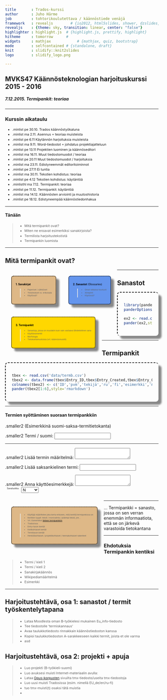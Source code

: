 ```yaml
---
title       : Trados-kurssi
author      : Juho Härme
job         : tohtorikoulutettava / käännöstiede venäjä
framework   : revealjs        # {io2012, html5slides, shower, dzslides, ...}
revealjs    : {theme: sky, transition: linear, center: "false"}
highlighter : highlight.js  # {highlight.js, prettify, highlight}
hitheme     : tomorrow      # 
widgets     : mathjax            # {mathjax, quiz, bootstrap}
mode        : selfcontained # {standalone, draft}
knit        : slidify::knit2slides
logo        : slidify_logo.png

---
```


<style>

article.longtab{
overflow-y:scroll;
max-height:400px;
padding:4%;
box-shadow: 10px 10px 5px #888888;
border-radius:9px;
border-top:2px dashed black;
border-left:2px dashed black;
}

.reveal td, th {
  width: 4rem;
  height: 2rem;
  border: 1px solid #ccc;
  text-align: center;
}
.reveal th {
  background: lightblue;
  border-color: white;
}

.reveal h2{
    padding-bottom: 20px;
}

.reveal h3{
    padding-bottom: 20px;
}

.reveal h4{
    padding-bottom: 20px;
}

.reveal h5{
    padding-bottom: 20px;
}

.reveal h6{
    padding-bottom: 20px;
}

p { text-align: left;
}

li.fragment.visible, li {
    font-size: 78%;
    line-height: 150%;
}

li.smaller{
    font-size: 76%;
    line-height: 180%;
}

li.smaller2{
    font-size: 76%;
}

li.minlist{
font-size:69%; 
color:darkgrey;}

li.minlisthlr{font-size:69%;
color:rgb(247, 131, 131);
}

li.minlisthl{font-size:69%;}


.reveal a:not(.image) {
text-decoration:underline;
}

article.coldiv {margin-left:1%;
float:left;
padding:1px;
vertical-align: top;
line-height: 10px;
height: 10px;
}


article.coldiv2 {float:left;width:30%;}

.rowdiv {width:100%;clear:left;}

.reveal section img { background:none; border:none; box-shadow:none; }

p.smaller {font-size:70%;}

p.smaller2 {font-size:50%;}
span.smaller2 {font-size:50%;}


table { 
width: 100%;
}


table tr:nth-child(2n+1) { /* background: #E8F2FF; */ background: #D5E5FD; }

.reveal table th, .reveal table td {

font-size:55%;

}

article.bubble{
float: left;
text-align: left;
border: 2px dotted black;
padding: 2em;
border-radius: 7px;
margin-left: 14px;
color:black;
}


article.bubblenob{
float: left;
width:30%;
}


article.mmbubble{
font-size:60%;
float: left;
text-align: left;
border: 2px dotted black;
padding: 1.5em;
border-radius: 7px;
margin:4%;
box-shadow: 10px 10px 5px #888888;
color:black;
}

article.bgred{background: burlywood;}
article.bgblue{background: cornflowerblue;}
article.bggreen{background: darkseagreen;}
article.bgcyan{background: gold;}

p.quotestyle{
frjoitusont-size:80%;
font-style:italic;
text-align:both;
}


.firstcharacter { float: left; color: #903; font-size: 300%; line-height: 60px; padding-top: 4px; padding-right: 8px; padding-left: 3px; font-family: Georgia; }

</style>

<script src="http://ajax.googleapis.com/ajax/libs/jquery/1.9.1/jquery.min.js"></script>

## MVKS47 Käännösteknologian harjoituskurssi 2015 - 2016

##### 7.12.2015. Termipankit: teoriaa

--- 

### Kurssin aikataulu


- .minlist pe 30.10. Trados käännöstyökaluna
- .minlist ma 2.11.  Asennus + teoriaa muisteista
- .minlist pe 6.11 Käytännön harjoituksia muisteista
- .minlist ma 9.11. Word-tiedostot + johdatus projektiajatteluun
- .minlist pe 13.11 Projektien luominen ja käännöseditori
- .minlist ma 16.11. Muut tiedostomuodot / teoriaa
- .minlist pe 20.11 Muut tiedostomuodot / harjoituksia
- .minlist ma 23.11. Edistyneemmät editoritoiminnot
- .minlist pe 27.11 Ei tuntia
- .minlist ma 30.11. Tekstien kohdistus: teoriaa
- .minlist pe 4.12 Tekstien kohdistus: käytäntöä
- .minlisthl ma 7.12. Termipankit: teoriaa
- .minlist pe 11.12. Termipankit: käytäntöä
- .minlist ma 14.12. Käännösten arviointi ja muutoshistoria
- .minlist pe 18.12. Edistyneempää käännöstiedonhakua

---

#### Tänään

>- Mitä termipankit ovat?
>- Miten ne eroavat esimerkiksi sanakirjoista?
>- Termilista harjoitustekstistä
>- Termipankin luomista

---

## Mitä termipankit ovat?

<article class='mmbubble bgred fragment'>

**1. Sanakirjat**

>- Paperiset / sähköiset
>- Yleisteokset vs. erikoisala
>- Käytössä?

</article>

<article class='mmbubble bgblue fragment'>

**2. Sanastot** (Glossaries)

>- Omat ratkaisut kootusti
>- Aihepiirit
>- Käytössä?

</article>

<article class='mmbubble bgcyan fragment'>

**3. Termipankit**

>- Sanastoja, joissa on muutakin kuin vain vastaava lähdekielinen sana
>- Käyttöesimerkit
>- Morfologia
>- Tietokantamuotoisia (vrt. käännösmuistit)

</article>

---

<!-- Esimerkki sanakirjasta... -->

## Sanastot


<article class='longtab'>

```r
library(pander)
panderOptions("table.split.table", Inf) 

ex2 <- read.csv('data/termexample.csv')
pander(ex2,style='rmarkdown')

```

</article>

--- 

## Termipankit


<article class='longtab'>

```r

tbex <- read.csv('data/termb.csv')
tbex2 <- data.frame(tbex$Entry_ID,tbex$Entry_Created,tbex$Entry_Creator, tbex$Russian, tbex$Finnish, tbex$Term_Example, tbex$Russian_Def)
colnames(tbex2) <- c('ID','pvm','tekijä','ru','fi','esimerkki','määritelmä')
pander(tbex2[1:6],style='rmarkdown')

```

</article>


---

#### Termien syöttäminen suoraan termipankkiin

.smaller2 (Esimerkkinä suomi-saksa-termitietokanta)

.smaller2 Termi / suomi: <input id='ip1'> 

<hr>

.smaller2 Lisää termin määritelmä: <textarea id='def'></textarea>

.smaller2 Lisää saksankielinen termi: <input id='trans'>

.smaller2 Anna käyttöesimerkkejä: <textarea id='examples'></textarea>

<article>

<article class='coldiv'>
<span class='smaller2'>Sanaluokka:</span>
</article>

<article class='coldiv' style='display: inline-block;'>
<select>
<option> N
<option> A
<option> V
<option> PART
</select>
</article>

</article>

<br>

<article class='mmbubble bgred fragment'>

>- Käyttäjä määrittelee joka kerta erikseen, mitä kenttiä termipankissa on
>- Kenttien tyypit: teksti / monivalinta / pidempi teksti, jne...
>- Vrt. Esimerkiksi [tieteen termipankkiin](http://tieteentermipankki.fi/wiki/Kielitiede:baski)
>- Tradosissa:
    - Entry-tason  kentät
    - Kielikohtaiset kentät
    - Termitason kentät
>- Henkilökohtaiset / projektikohtaiset / teemakohtaiset rakenteet

</article>

---

... Termipankki = sanasto, jossa on sen verran enemmän informaatiota, että se on järkevä varastoida tietokantana


---

### Ehdotuksia Termipankin kentiksi

>- Termi / kieli 1
>- Termi /  kieli 2
>- Sanakirjakäännös
>- Wikipediamääritelmä
>- Esimerkki

---

## Harjoitustehtävä, osa 1: sanastot / termit työskentelytapana

>- Lataa Moodlesta oman B-työkielesi mukainen Eu_info-tiedosto
>- Tee tiedostolle 'termiskannaus'
    - Avaa taulukkotiedosto rinnakkain käännöstiedoston kanssa
    - Kopioi taulukkotiedoston A-sarakkeeseen kaikki termit, joista et ole varma
    - asd


## Harjoitustehtävä, osa 2: projekti + apuja

>- Luo projekti (B-työkieli-suomi)
>- Luo avuksesi muisti Internet-materiaalin avulla:
    - Lataa [Opus-korpusten](http://opus.lingfil.uu.se/) sivuilta tmx-tiedosto/useita tmx-tiedostoja
    - Luo uusi muisti Tradosissa (esim. nimellä EU_de/en/ru-fi)
    - tuo tmx-muisti(t) osaksi tätä muistia
>- 


<script>
$('ol.incremental li').addClass('fragment')//note to anyone reading this code, you may need to change to ul from ol depending on ordered vs unordered list
$('ul.incremental li').addClass('fragment')//note to anyone reading this code, you may need to change to ul from ol depending on ordered vs unordered list
</script>

